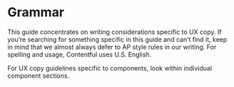 # Grammar

This guide concentrates on writing considerations specific to UX copy. If you’re searching for something specific in this guide and can’t find it, keep in mind that we almost always defer to AP style rules in our writing. For spelling and usage, Contentful uses U.S. English.

For UX copy guidelines specific to components, look within individual component sections. 
